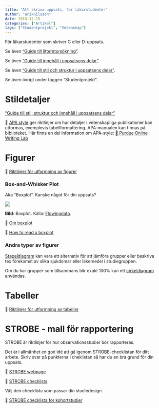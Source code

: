 ```yaml
---
title: "Att skriva uppsats, för läkarstudenter"
author: "eriknilsson"
date: 2018-12-15
categories: ["Artikel"]
tags: ["Studentprojekt", "Vetenskap"]
---
```


För läkarstudenter som skriver C eller D-uppsats.

Se även ["Guide till litteratursökning"](/post/writing-science-litterature-search).

Se även ["Guide till innehåll i uppsatsens delar"](/post/writing-science-content).

Se även ["Guide till stil och struktur i uppsatsens delar"](/post/writin-science-guide).

Se även övrigt under taggen "Studentprojekt".

# Stildetaljer

["Guide till stil, struktur och innehåll i uppsatsens delar"](/post/writin-science-guide)

&#x1F517; [APA style](https://www.apastyle.org/) ger riktlinjer om hur detaljer i vetenskapliga publikationer kan utformas, exemplevis tabellformattering. APA-manualen kan finnas på biblioteket. Här finns en del information om APA-style: [&#x1F517; Purdue Online Writing Lab](https://owl.purdue.edu/owl/research_and_citation/apa_style/apa_formatting_and_style_guide/general_format.html)

# Figurer

&#x1F517; [Riktlinjer för utformning av figurer](https://owl.purdue.edu/owl/research_and_citation/apa_style/apa_formatting_and_style_guide/apa_tables_and_figures_2.html)

### Box-and-Whisker Plot

Aka "Boxplot". Kanske något för din uppsats?

![](/media/boxplot.gif)

**Bild:** Boxplot. Källa: [Flowingdata](https://flowingdata.com/2008/02/15/how-to-read-and-use-a-box-and-whisker-plot/).

&#x1F517; [Om boxplot ](http://amsi.org.au/teacher_modules/Data_investigation_year_10.html#Quartiles_and_boxplots)

&#x1F517; [How to read a boxplot ](https://flowingdata.com/2008/02/15/how-to-read-and-use-a-box-and-whisker-plot/)

### Andra typer av figurer

[Stapeldiagram](https://www2.le.ac.uk/offices/ld/resources/numerical-data/bar-charts) kan vara ett alternativ för att jämföra grupper eller beskriva tex förekomst av olika sjukdomar eller läkemedel i studiegruppen.

Om du har grupper som tillsammans blir exakt 100% kan ett [cirkeldiagram](https://www.mathsisfun.com/data/pie-charts.html) användas.

# Tabeller

&#x1F517; [Riktlinjer för utformning av tabeller](https://owl.purdue.edu/owl/research_and_citation/apa_style/apa_formatting_and_style_guide/apa_tables_and_figures_1.html)


<!-- ## Mall för rapportering av randomiserade kontrollerade studier: CONSORT -->

<!-- &#x1F517; [CONSORT webpage](http://www.consort-statement.org/) -->

<!-- [Consort checklist](http://www.consort-statement.org/download/Media/Default/Downloads/CONSORT%202010%20Checklist.doc) -->

# STROBE - mall för rapportering

STROBE är riktlinjer för hur observationsstudier bör rapporteras.

Det är i allmänhet en god idé att gå igenom STROBE-checklistan för ditt arbete. Skriv svar på punkterna i cheklistan så har du en bra grund för din uppsats.

&#x1F517; [STROBE webpage](https://www.strobe-statement.org/index.php?id=strobe-home)

&#x1F517; [STROBE checklists](https://www.strobe-statement.org/index.php?id=available-checklists)

Välj den checklista som passar din studiedesign.

&#x1F517; [STROBE checklista för kohortstudier](https://www.strobe-statement.org/fileadmin/Strobe/uploads/checklists/STROBE_checklist_cohort.doc)


